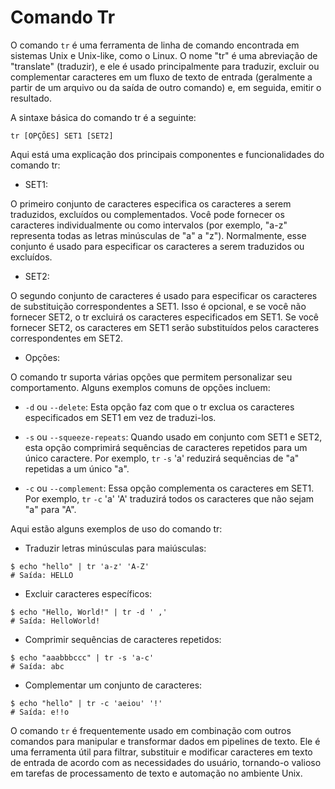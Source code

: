 # Comando Tr

O comando `tr` é uma ferramenta de linha de comando encontrada em sistemas Unix e Unix-like, como o Linux. O nome "tr" é uma abreviação de "translate" (traduzir), e ele é usado principalmente para traduzir, excluir ou complementar caracteres em um fluxo de texto de entrada (geralmente a partir de um arquivo ou da saída de outro comando) e, em seguida, emitir o resultado.

A sintaxe básica do comando tr é a seguinte:

`tr [OPÇÕES] SET1 [SET2]`

Aqui está uma explicação dos principais componentes e funcionalidades do comando tr:

- SET1: 

O primeiro conjunto de caracteres especifica os caracteres a serem traduzidos, excluídos ou complementados. Você pode fornecer os caracteres individualmente ou como intervalos (por exemplo, "a-z" representa todas as letras minúsculas de "a" a "z"). Normalmente, esse conjunto é usado para especificar os caracteres a serem traduzidos ou excluídos.

- SET2: 

O segundo conjunto de caracteres é usado para especificar os caracteres de substituição correspondentes a SET1. Isso é opcional, e se você não fornecer SET2, o tr excluirá os caracteres especificados em SET1. Se você fornecer SET2, os caracteres em SET1 serão substituídos pelos caracteres correspondentes em SET2.

- Opções: 

O comando tr suporta várias opções que permitem personalizar seu comportamento. Alguns exemplos comuns de opções incluem:

- `-d` ou `--delete`: Esta opção faz com que o tr exclua os caracteres especificados em SET1 em vez de traduzi-los.

- `-s` ou `--squeeze-repeats`: Quando usado em conjunto com SET1 e SET2, esta opção comprimirá sequências de caracteres repetidos para um único caractere. Por exemplo, `tr` `-s` 'a' reduzirá sequências de "a" repetidas a um único "a".

- `-c` ou `--complement`: Essa opção complementa os caracteres em SET1. Por exemplo, `tr` `-c` 'a' 'A' traduzirá todos os caracteres que não sejam "a" para "A".

Aqui estão alguns exemplos de uso do comando tr:

- Traduzir letras minúsculas para maiúsculas:

```
$ echo "hello" | tr 'a-z' 'A-Z'
# Saída: HELLO
```

- Excluir caracteres específicos:

```
$ echo "Hello, World!" | tr -d ' ,'
# Saída: HelloWorld!
```

- Comprimir sequências de caracteres repetidos:

```
$ echo "aaabbbccc" | tr -s 'a-c'
# Saída: abc
```

- Complementar um conjunto de caracteres:

```
$ echo "hello" | tr -c 'aeiou' '!'
# Saída: e!!o
```

O comando `tr` é frequentemente usado em combinação com outros comandos para manipular e transformar dados em pipelines de texto. Ele é uma ferramenta útil para filtrar, substituir e modificar caracteres em texto de entrada de acordo com as necessidades do usuário, tornando-o valioso em tarefas de processamento de texto e automação no ambiente Unix.